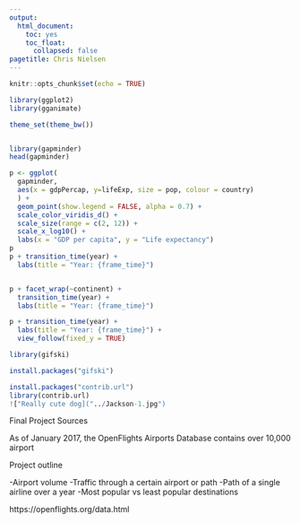 ```yaml
---
output:
  html_document:
    toc: yes
    toc_float:
      collapsed: false
pagetitle: Chris Nielsen
---
```


```r
knitr::opts_chunk$set(echo = TRUE)
```

```r
library(ggplot2)
library(gganimate)

theme_set(theme_bw())


library(gapminder)
head(gapminder)

p <- ggplot(
  gapminder, 
  aes(x = gdpPercap, y=lifeExp, size = pop, colour = country)
  ) +
  geom_point(show.legend = FALSE, alpha = 0.7) +
  scale_color_viridis_d() +
  scale_size(range = c(2, 12)) +
  scale_x_log10() +
  labs(x = "GDP per capita", y = "Life expectancy")
p
p + transition_time(year) +
  labs(title = "Year: {frame_time}")


p + facet_wrap(~continent) +
  transition_time(year) +
  labs(title = "Year: {frame_time}")

p + transition_time(year) +
  labs(title = "Year: {frame_time}") +
  view_follow(fixed_y = TRUE)

library(gifski)

install.packages("gifski")

install.packages("contrib.url")
library(contrib.url)
!["Really cute dog]("../Jackson-1.jpg")
```



Final Project Sources


As of January 2017, the OpenFlights Airports Database contains over 10,000 airport

Project outline

  -Airport volume
  -Traffic through a certain airport or path
  -Path of a single airline over a year
  -Most popular vs least popular destinations

https://openflights.org/data.html